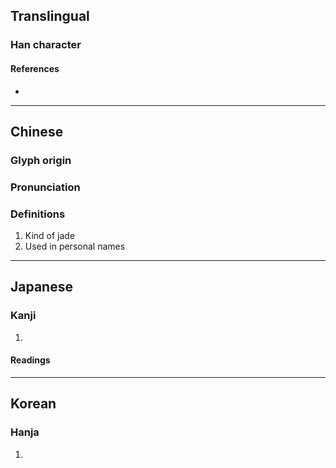 {{character info}}
==Translingual==

===Han character===
{{Han char|rn=96|rad=玉|as=09|sn=13|four=|canj=MGQKA|ids=⿰𤣩春}}

====References====
* {{Han ref|kx=0736.190|dkj=21098|dj=1147.200|hdz=21125.040|uh=7443|ud=29763}}

----

==Chinese==
{{zh-forms}}

===Glyph origin===
{{Han etym}}

===Pronunciation===
{{zh-pron
|m=chūn
|c=ceon1
|mc=y
|oc=y
|cat=
}}

===Definitions===
{{zh-hanzi}}
# Kind of jade
#Used in personal names

----

==Japanese==

===Kanji===
{{ja-kanji|grade=|rs=玉09}}

# {{rfdef|ja|sort=玉09}}

====Readings====
{{ja-readings
|goon=ちゅん
|kanon=ちゅん
}}

----

==Korean==

===Hanja===
{{ko-hanja|hangeul=춘|eumhun=|rv=chun|mr=ch'un|y=chwun}}

# {{rfdef|ko|sort=玉09}}